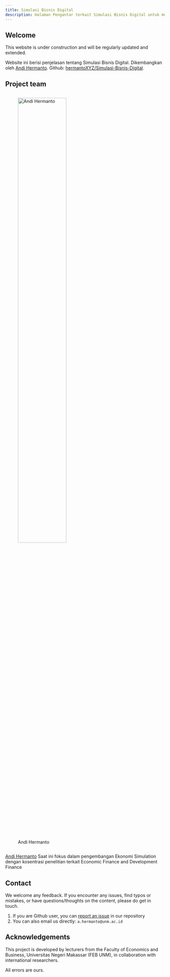 ```yaml
---
title: Simulasi Bisnis Digital 
description: Halaman Pengantar terkait Simulasi Bisnis Digital untuk memenuhai bahan perkuliahan..
---
```



## Welcome {.unnumbered}
::: {.callout-note}
This website is under construction and will be regularly updated and extended.
:::


Website ini berisi penjelasan tentang Simulasi Bisnis Digital. Dikembangkan oleh [Andi Hermanto](https://andihermanto.id). Github: [hermantoXYZ/Simulasi-Bisnis-Digital](https://github.com/hermantoXYZ/Simulasi-Bisnis-Digital). 

## Project team

::: {.column}
![Andi Hermanto](andi_hermanto.jpeg){width=60%}
:::

[Andi Hermanto](https://andihermanto.id/) Saat ini fokus dalam pengembangan Ekonomi Simulation dengan kosentrasi penelitian terkait Economic Finance and Development Finance

## Contact
We welcome any feedback. If you encounter any issues, find typos or mistakes, or have questions/thoughts on the content, please do get in touch.

1. If you are Github user, you can [report an issue](https://github.com/hermantoXYZ/Simulasi-Makro#) in our repository  
2. You can also email us directly: `a.hermanto@unm.ac.id`

## Acknowledgements

This project is developed by lecturers from the Faculty of Economics and Business, Universitas Negeri Makassar (FEB UNM), in collaboration with international researchers.  

All errors are ours.